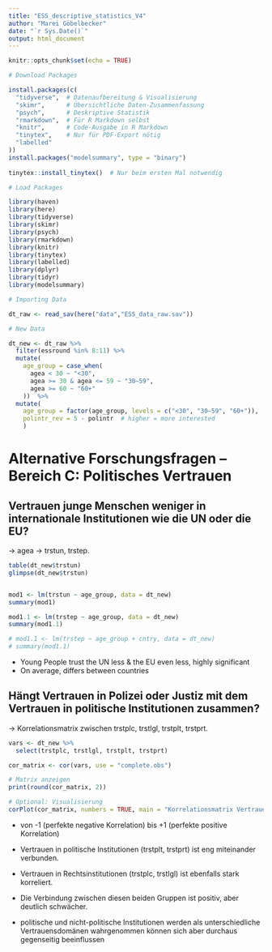 ---
title: "ESS_descriptive_statistics_V4"
author: "Marei Göbelbecker"
date: "`r Sys.Date()`"
output: html_document
---

```{r setup, include=FALSE}
knitr::opts_chunk$set(echo = TRUE)
```

```{r install-packages, echo = FALSE, eval=FALSE, message = FALSE}

# Download Packages

install.packages(c(
  "tidyverse",  # Datenaufbereitung & Visualisierung
  "skimr",      # Übersichtliche Daten-Zusammenfassung
  "psych",      # Deskriptive Statistik
  "rmarkdown",  # Für R Markdown selbst
  "knitr",      # Code-Ausgabe in R Markdown
  "tinytex",    # Nur für PDF-Export nötig
  "labelled"
))
install.packages("modelsummary", type = "binary")
  
tinytex::install_tinytex()  # Nur beim ersten Mal notwendig
```

```{r load-packages, include=FALSE, message = FALSE}

# Load Packages

library(haven)
library(here)
library(tidyverse)   
library(skimr)       
library(psych)       
library(rmarkdown)   
library(knitr)       
library(tinytex)     
library(labelled)
library(dplyr)
library(tidyr)
library(modelsummary)

```

```{r, include=FALSE, message = FALSE}

# Importing Data

dt_raw <- read_sav(here("data","ESS_data_raw.sav")) 

# New Data

dt_new <- dt_raw %>%
  filter(essround %in% 8:11) %>%
  mutate(
    age_group = case_when(
      agea < 30 ~ "<30",
      agea >= 30 & agea <= 59 ~ "30–59",
      agea >= 60 ~ "60+"
    ))  %>%
  mutate(
    age_group = factor(age_group, levels = c("<30", "30–59", "60+")),
    polintr_rev = 5 - polintr  # higher = more interested
    )

```


# Alternative Forschungsfragen – Bereich C: Politisches Vertrauen

## Vertrauen junge Menschen weniger in internationale Institutionen wie die UN oder die EU? 
→ agea → trstun, trstep.

```{r}
table(dt_new$trstun)
glimpse(dt_new$trstun)


mod1 <- lm(trstun ~ age_group, data = dt_new)
summary(mod1)

mod1.1 <- lm(trstep ~ age_group, data = dt_new)
summary(mod1.1)

# mod1.1 <- lm(trstep ~ age_group + cntry, data = dt_new)
# summary(mod1.1)
```
- Young People trust the UN less & the EU even less, highly significant 
- On average, differs between countries

## Hängt Vertrauen in Polizei oder Justiz mit dem Vertrauen in politische Institutionen zusammen? 
→ Korrelationsmatrix zwischen trstplc, trstlgl, trstplt, trstprt.

```{r}
vars <- dt_new %>%
  select(trstplc, trstlgl, trstplt, trstprt)

cor_matrix <- cor(vars, use = "complete.obs")

# Matrix anzeigen
print(round(cor_matrix, 2))

# Optional: Visualisierung
corPlot(cor_matrix, numbers = TRUE, main = "Korrelationsmatrix Vertrauen")
```
- von -1 (perfekte negative Korrelation) bis +1 (perfekte positive Korrelation)

- Vertrauen in politische Institutionen (trstplt, trstprt) ist eng miteinander verbunden.
- Vertrauen in Rechtsinstitutionen (trstplc, trstlgl) ist ebenfalls stark korreliert.
- Die Verbindung zwischen diesen beiden Gruppen ist positiv, aber deutlich schwächer.

- politische und nicht-politische Institutionen werden als unterschiedliche Vertrauensdomänen wahrgenommen können sich aber durchaus gegenseitig beeinflussen 
